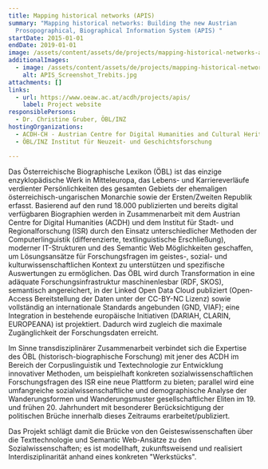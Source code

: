 ```yaml
---
title: Mapping historical networks (APIS)
summary: "Mapping historical networks: Building the new Austrian
  Prosopographical, Biographical Information System (APIS) "
startDate: 2015-01-01
endDate: 2019-01-01
image: /assets/content/assets/de/projects/mapping-historical-networks-apis/apis_screenshot1.jpg
additionalImages:
  - image: /assets/content/assets/de/projects/mapping-historical-networks-apis/additionalImages/APIS_Screenshot_Trebits.jpg
    alt: APIS_Screenshot_Trebits.jpg
attachments: []
links:
  - url: https://www.oeaw.ac.at/acdh/projects/apis/
    label: Project website
responsiblePersons:
  - Dr. Christine Gruber, ÖBL/INZ
hostingOrganizations:
  - ACDH-CH - Austrian Centre for Digital Humanities and Cultural Heritage
  - ÖBL/INZ Institut für Neuzeit- und Geschichtsforschung

---
```

Das Österreichische Biographische Lexikon (ÖBL) ist das einzige enzyklopädische Werk in Mitteleuropa, das Lebens- und Karriereverläufe verdienter Persönlichkeiten des gesamten Gebiets der ehemaligen österreichisch-ungarischen Monarchie sowie der Ersten/Zweiten Republik erfasst. Basierend auf den rund 18.000 publizierten und bereits digital verfügbaren Biographien werden in Zusammenarbeit mit dem Austrian Centre for Digital Humanities (ACDH) und dem Institut für Stadt- und Regionalforschung (ISR) durch den Einsatz unterschiedlicher Methoden der Computerlinguistik (differenzierte, textlinguistische Erschließung), moderner IT-Strukturen und des Semantic Web Möglichkeiten geschaffen, um Lösungsansätze für Forschungsfragen im geistes-, sozial- und kulturwissenschaftlichen Kontext zu unterstützen und spezifische Auswertungen zu ermöglichen. Das ÖBL wird durch Transformation in eine adäquate Forschungsinfrastruktur maschinenlesbar (RDF, SKOS), semantisch angereichert, in der Linked Open Data Cloud publiziert (Open-Access Bereitstellung der Daten unter der CC-BY-NC Lizenz) sowie vollständig an internationale Standards angebunden (GND, VIAF); eine Integration in bestehende europäische Initiativen (DARIAH, CLARIN, EUROPEANA) ist projektiert. Dadurch wird zugleich die maximale Zugänglichkeit der Forschungsdaten erreicht.

Im Sinne transdisziplinärer Zusammenarbeit verbindet sich die Expertise des ÖBL (historisch-biographische Forschung) mit jener des ACDH im Bereich der Corpuslinguistik und Textechnologie zur Entwicklung innovativer Methoden, um beispielhaft konkreten sozialwissenschaftlichen Forschungsfragen des ISR eine neue Plattform zu bieten; parallel wird eine umfangreiche sozialwissenschaftliche und demographische Analyse der Wanderungsformen und Wanderungsmuster gesellschaftlicher Eliten im 19. und frühen 20. Jahrhundert mit besonderer Berücksichtigung der politischen Brüche innerhalb dieses Zeitraums erarbeitet/publiziert.

Das Projekt schlägt damit die Brücke von den Geisteswissenschaften über die Texttechnologie und Semantic Web-Ansätze zu den Sozialwissenschaften; es ist modellhaft, zukunftsweisend und realisiert Interdisziplinarität anhand eines konkreten "Werkstücks".
